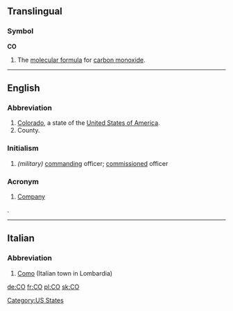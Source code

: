 ==Translingual==

===Symbol===
'''CO'''
#The [[molecular formula]] for [[carbon monoxide]].

----

==English==

===Abbreviation===

# [[Colorado]], a state of the [[United States of America]].
# County.

===Initialism===
# ''(military)'' [[command]]ing officer; [[commission]]ed officer

===Acronym===
# [[company|Company]] {{gloss|English}}

[[Category:US States]].

----

==Italian==

===Abbreviation===

# [[Como]] (Italian town in Lombardia)

[[de:CO]]
[[fr:CO]]
[[pl:CO]]
[[sk:CO]]